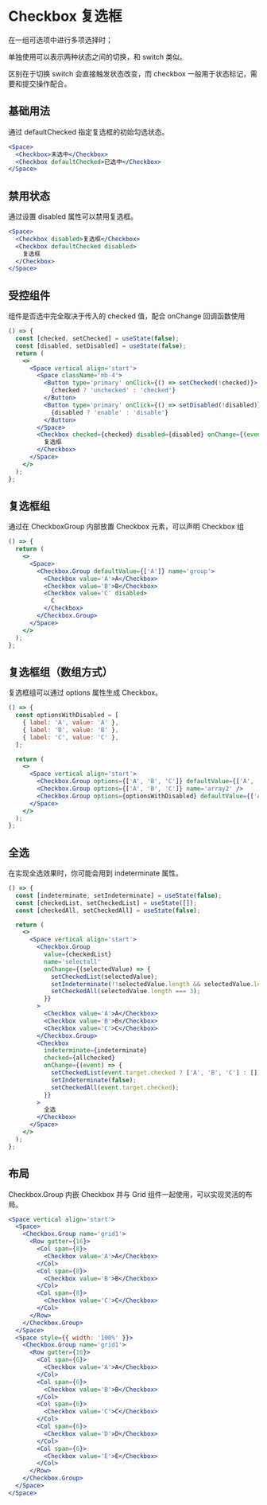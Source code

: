 # Checkbox 复选框

在一组可选项中进行多项选择时；

单独使用可以表示两种状态之间的切换，和 switch 类似。

区别在于切换 switch 会直接触发状态改变，而 checkbox 一般用于状态标记，需要和提交操作配合。

## 基础用法

通过 defaultChecked 指定复选框的初始勾选状态。

```jsx
<Space>
  <Checkbox>未选中</Checkbox>
  <Checkbox defaultChecked>已选中</Checkbox>
</Space>
```

## 禁用状态

通过设置 disabled 属性可以禁用复选框。

```jsx
<Space>
  <Checkbox disabled>复选框</Checkbox>
  <Checkbox defaultChecked disabled>
    复选框
  </Checkbox>
</Space>
```

## 受控组件

组件是否选中完全取决于传入的 checked 值，配合 onChange 回调函数使用

```jsx
() => {
  const [checked, setChecked] = useState(false);
  const [disabled, setDisabled] = useState(false);
  return (
    <>
      <Space vertical align='start'>
        <Space className='mb-4'>
          <Button type='primary' onClick={() => setChecked(!checked)}>
            {checked ? 'unchecked' : 'checked'}
          </Button>
          <Button type='primary' onClick={() => setDisabled(!disabled)}>
            {disabled ? 'enable' : 'disable'}
          </Button>
        </Space>
        <Checkbox checked={checked} disabled={disabled} onChange={(event) => setChecked(event.nativeEvent.target?.checked)}>
          复选框
        </Checkbox>
      </Space>
    </>
  );
};
```

## 复选框组

通过在 CheckboxGroup 内部放置 Checkbox 元素，可以声明 Checkbox 组

```jsx
() => {
  return (
    <>
      <Space>
        <Checkbox.Group defaultValue={['A']} name='group'>
          <Checkbox value='A'>A</Checkbox>
          <Checkbox value='B'>B</Checkbox>
          <Checkbox value='C' disabled>
            C
          </Checkbox>
        </Checkbox.Group>
      </Space>
    </>
  );
};
```

## 复选框组（数组方式）

复选框组可以通过 options 属性生成 Checkbox。

```jsx
() => {
  const optionsWithDisabled = [
    { label: 'A', value: 'A' },
    { label: 'B', value: 'B' },
    { label: 'C', value: 'C' },
  ];

  return (
    <>
      <Space vertical align='start'>
        <Checkbox.Group options={['A', 'B', 'C']} defaultValue={['A', 'B', 'C']} name='array1' />
        <Checkbox.Group options={['A', 'B', 'C']} name='array2' />
        <Checkbox.Group options={optionsWithDisabled} defaultValue={['A']} name='array3' disabled />
      </Space>
    </>
  );
};
```

## 全选

在实现全选效果时，你可能会用到 indeterminate 属性。

```jsx
() => {
  const [indeterminate, setIndeterminate] = useState(false);
  const [checkedList, setCheckedList] = useState([]);
  const [checkedAll, setCheckedAll] = useState(false);

  return (
    <>
      <Space vertical align='start'>
        <Checkbox.Group
          value={checkedList}
          name='selectall'
          onChange={(selectedValue) => {
            setCheckedList(selectedValue);
            setIndeterminate(!!selectedValue.length && selectedValue.length < 3);
            setCheckedAll(selectedValue.length === 3);
          }}
        >
          <Checkbox value='A'>A</Checkbox>
          <Checkbox value='B'>B</Checkbox>
          <Checkbox value='C'>C</Checkbox>
        </Checkbox.Group>
        <Checkbox
          indeterminate={indeterminate}
          checked={allchecked}
          onChange={(event) => {
            setCheckedList(event.target.checked ? ['A', 'B', 'C'] : []);
            setIndeterminate(false);
            setCheckedAll(event.target.checked);
          }}
        >
          全选
        </Checkbox>
      </Space>
    </>
  );
};
```

## 布局

Checkbox.Group 内嵌 Checkbox 并与 Grid 组件一起使用，可以实现灵活的布局。

```jsx
<Space vertical align='start'>
  <Space>
    <Checkbox.Group name='grid1'>
      <Row gutter={16}>
        <Col span={8}>
          <Checkbox value='A'>A</Checkbox>
        </Col>
        <Col span={8}>
          <Checkbox value='B'>B</Checkbox>
        </Col>
        <Col span={8}>
          <Checkbox value='C'>C</Checkbox>
        </Col>
      </Row>
    </Checkbox.Group>
  </Space>
  <Space style={{ width: '100%' }}>
    <Checkbox.Group name='grid1'>
      <Row gutter={16}>
        <Col span={6}>
          <Checkbox value='A'>A</Checkbox>
        </Col>
        <Col span={6}>
          <Checkbox value='B'>B</Checkbox>
        </Col>
        <Col span={6}>
          <Checkbox value='C'>C</Checkbox>
        </Col>
        <Col span={6}>
          <Checkbox value='D'>D</Checkbox>
        </Col>
        <Col span={6}>
          <Checkbox value='E'>E</Checkbox>
        </Col>
      </Row>
    </Checkbox.Group>
  </Space>
</Space>
```

